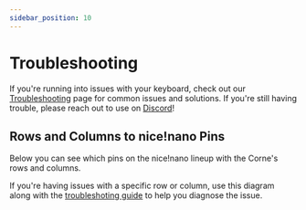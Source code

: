 ```yaml
---
sidebar_position: 10
---
```



# Troubleshooting

If you're running into issues with your keyboard, check out our [Troubleshooting](/troubleshooting) page for common issues and solutions. If you're still having trouble, please reach out to use on [Discord](https://typeractive.xyz/discord)!

## Rows and Columns to nice!nano Pins

Below you can see which pins on the nice!nano lineup with the Corne's rows and columns.

If you're having issues with a specific row or column, use this diagram along with the [troubleshoting guide](/troubleshooting/rows-columns-not-working) to help you diagnose the issue.

<CornePins />
